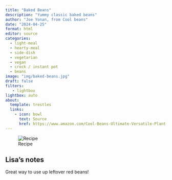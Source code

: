 ```yaml
---
title: "Baked Beans"
description: "Yummy classic baked beans"
author: "Joe Yonan, from Cool beans"
date: "2024-04-25"
format: html
editor: source
categories:
  - light-meal
  - hearty-meal
  - side-dish
  - vegetarian
  - vegan
  - crock / instant pot
  - beans
image: "img/baked-beans.jpg"
draft: false
filters:
   - lightbox
lightbox: auto
about:
  template: trestles
  links:
    - icon: bowl
      text: Source
      href: https://www.amazon.com/Cool-Beans-Ultimate-Versatile-Plant-Based/dp/0399581480
---
```


![Recipe](img/baked-beans.jpg)

## Lisa's notes

Great way to use up leftover red beans! 

